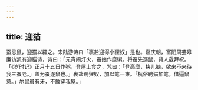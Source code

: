```yaml
---
---
---
```

title: 迎猫
---



蚕忌鼠，迎猫以辟之。宋陆游诗曰「裹盐迎得小狸奴」是也。嘉庆朝，富阳周芸皋廉访凯有迎猫诗，诗曰：「元宵闹灯火，蚕娘作糜粥。将蚕先逐鼠，背人载拜祝。「《岁时记》正月十五日作粥，登屋上食之，咒曰：「登高糜，挟儿脑，欲来不来待我三蚕老。」盖为蚕逐鼠也。」裹盐聘狸奴，加以笔一束。「杭俗聘猫加笔，借逼鼠意。」尔鼠虽有牙，不敢穿我屋。」